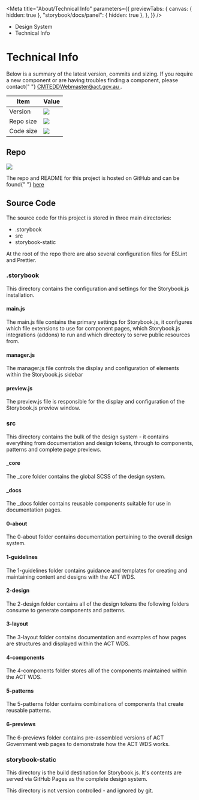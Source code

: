 
<Meta
	title="About/Technical Info"
	parameters={{
		previewTabs: {
			canvas: { hidden: true },
			"storybook/docs/panel": { hidden: true },
		},
	}}
/>

<div className="act-docs-container">
	<Masthead />
	<main className="act-body">
		<div className="act-flex act-flex-light-purple">
			<div className="act-flex__container act-flex__container-padding-trim">
				<div className="act-flex__grid">
					<div className="act-flex__row">
						<div className="act-col__cw-12">
							<div className="act-box">
								<div className="act-breadcrumbs">
									<ul className="act-breadcrumbs__container">
										<li className="act-breadcrumbs__crumb act-h6">
											<LinkTo className="act-breadcrumbs__crumb__link" kind="about-about--page">
												Design System <i className="fa-solid fa-angle-right"></i>
											</LinkTo>
										</li>
										<li className="act-breadcrumbs__crumb act-h6">
											<LinkTo className="act-breadcrumbs__crumb__link" kind="about-technical-info--page">
												Technical Info <i className="fa-solid fa-angle-right"></i>
											</LinkTo>
										</li>
									</ul>
								</div>
								<h1>Technical Info</h1>
							</div>
						</div>
					</div>
				</div>
			</div>
		</div>
		<div className="act-flex">
			<div className="act-flex__container">
				<div className="act-flex__grid">
					<div className="act-flex__row">
						<div className="act-col__cw-12">
							<div className="act-box">
								<p>
									Below is a summary of the latest version, commits and sizing. If you require a new component or are having troubles finding a component, please contact{" "}
									<a href="mailto:CMTEDDWebmaster@act.gov.au" target="_blank" title="CMTEDDWebmaster@act.gov.au">
										CMTEDDWebmaster@act.gov.au
									</a>
									.
								</p>
								<div className="act-table-container">
									<table className="act-table">
										<thead>
											<tr>
												<th>Item</th>
												<th>Value</th>
											</tr>
										</thead>
										<tbody>
											<tr>
												<td>Version</td>
												<td>
													<img src="https://img.shields.io/github/package-json/v/ACTWDS/source-code?style=flat-square" />
												</td>
											</tr>
											<tr>
												<td>Repo size</td>
												<td>
													<img src="https://img.shields.io/github/repo-size/ACTWDS/source-code?style=flat-square" />
												</td>
											</tr>
											<tr>
												<td>Code size</td>
												<td>
													<img src="https://img.shields.io/github/languages/code-size/ACTWDS/source-code?style=flat-square" />
												</td>
											</tr>
										</tbody>
									</table>
								</div>
							</div>
						</div>
					</div>
					<div className="act-flex__row">
						<div className="act-col__cw-12">
							<div className="act-box">
								<h2>Repo</h2>
								<img src="https://img.shields.io/github/package-json/v/ACTWDS/source-code?style=flat-square" />
								<p>
									The repo and README for this project is hosted on GitHub and can be found{" "}
									<a href="https://github.com/ACTWDS/source-code" target="_blank" title="ACT Government GitHub">
										here
									</a>
								</p>
							</div>
						</div>
					</div>
					<div className="act-flex__row">
						<div className="act-col__cw-12">
							<div className="act-box">
								<h2>Source Code</h2>
								<p>The source code for this project is stored in three main directories:</p>
								<ul>
									<li>.storybook</li>
									<li>src</li>
									<li>storybook-static</li>
								</ul>
								<p>At the root of the repo there are also several configuration files for ESLint and Prettier.</p>
							</div>
						</div>
					</div>
					<div className="act-flex__row">
						<div className="act-col__cw-12">
							<div className="act-box">
								<h3>.storybook</h3>
								<p>This directory contains the configuration and settings for the Storybook.js installation.</p>
								<h4>main.js</h4>
								<p>
									The main.js file contains the primary settings for Storybook.js, it configures which file extensions to use for component pages, which Storybook.js integrations
									(addons) to run and which directory to serve public resources from.
								</p>
								<h4>manager.js</h4>
								<p>The manager.js file controls the display and configuration of elements within the Storybook.js sidebar</p>
								<h4>preview.js</h4>
								<p>The preview.js file is responsible for the display and configuration of the Storybook.js preview window.</p>
							</div>
						</div>
					</div>
					<div className="act-flex__row">
						<div className="act-col__cw-12">
							<div className="act-box">
								<h3>src</h3>
								<p>
									This directory contains the bulk of the design system - it contains everything from documentation and design tokens, through to components, patterns and complete
									page previews.
								</p>
								<h4>_core</h4>
								<p>The _core folder contains the global SCSS of the design system.</p>
								<h4>_docs</h4>
								<p>The _docs folder contains reusable components suitable for use in documentation pages.</p>
								<h4>0-about</h4>
								<p>The 0-about folder contains documentation pertaining to the overall design system.</p>
								<h4>1-guidelines</h4>
								<p>The 1-guidelines folder contains guidance and templates for creating and maintaining content and designs with the ACT WDS.</p>
								<h4>2-design</h4>
								<p>The 2-design folder contains all of the design tokens the following folders consume to generate components and patterns.</p>
								<h4>3-layout</h4>
								<p>The 3-layout folder contains documentation and examples of how pages are structures and displayed within the ACT WDS.</p>
								<h4>4-components</h4>
								<p>The 4-components folder stores all of the components maintained within the ACT WDS.</p>
								<h4>5-patterns</h4>
								<p>The 5-patterns folder contains combinations of components that create reusable patterns.</p>
								<h4>6-previews</h4>
								<p>The 6-previews folder contains pre-assembled versions of ACT Government web pages to demonstrate how the ACT WDS works.</p>
							</div>
						</div>
					</div>
					<div className="act-flex__row">
						<div className="act-col__cw-12">
							<div className="act-box">
								<h3>storybook-static</h3>
								<p>This directory is the build destination for Storybook.js. It's contents are served via GitHub Pages as the complete design system.</p>
								<p>This directory is not version controlled - and ignored by git.</p>
							</div>
						</div>
					</div>
				</div>
			</div>
		</div>
	</main>
	<footer className="act-footer">
		<AoC />
		<Footer />
	</footer>
</div>
